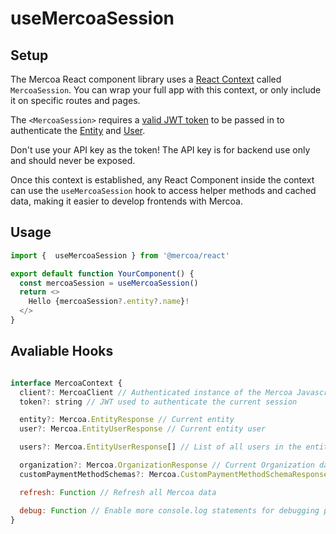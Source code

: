 
# useMercoaSession

## Setup

The Mercoa React component library uses a [React Context](https://legacy.reactjs.org/docs/context.html) called `MercoaSession`. You can wrap your full app with this context, or only include it on specific routes and pages.

The `<MercoaSession>` requires a [valid JWT token](https://docs.mercoa.com/api-reference/entity/user/get-token) to be passed in to authenticate the [Entity](https://docs.mercoa.com/concepts/entities) and [User](https://docs.mercoa.com/concepts/users).

<Callout type="error" emoji="⚠️">
  Don't use your API key as the token! The API key is for backend use only and should never be exposed.
</Callout>

Once this context is established, any React Component inside the context can use the `useMercoaSession` hook to access helper methods and cached data, making it easier to develop frontends with Mercoa.

## Usage

```javascript
import {  useMercoaSession } from '@mercoa/react'

export default function YourComponent() {
  const mercoaSession = useMercoaSession()
  return <>
    Hello {mercoaSession?.entity?.name}!
  </>
}
```

## Avaliable Hooks

```javascript

interface MercoaContext {
  client?: MercoaClient // Authenticated instance of the Mercoa Javascript SDK
  token?: string // JWT used to authenticate the current session 

  entity?: Mercoa.EntityResponse // Current entity
  user?: Mercoa.EntityUserResponse // Current entity user

  users?: Mercoa.EntityUserResponse[] // List of all users in the entity

  organization?: Mercoa.OrganizationResponse // Current Organization data
  customPaymentMethodSchemas?: Mercoa.CustomPaymentMethodSchemaResponse[] // List of all custom payment methods schemas for the organization

  refresh: Function // Refresh all Mercoa data

  debug: Function // Enable more console.log statements for debugging purposes
}

```